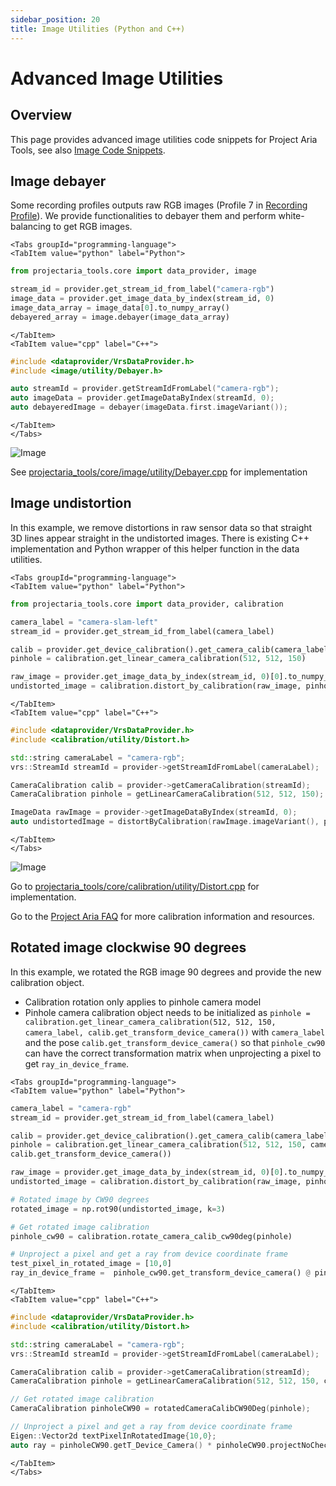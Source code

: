 ```yaml
---
sidebar_position: 20
title: Image Utilities (Python and C++)
---
```


# Advanced Image Utilities

## Overview

This page provides advanced image utilities code snippets for Project Aria Tools, see also [Image Code Snippets](/docs/data_utilities/core_code_snippets/image).

## Image debayer

Some recording profiles outputs raw RGB images (Profile 7 in [Recording Profile](/docs/tech_spec/recording_profiles)). We provide functionalities to debayer them and perform white-balancing to get RGB images.

```mdx-code-block
<Tabs groupId="programming-language">
<TabItem value="python" label="Python">
```
```python
from projectaria_tools.core import data_provider, image

stream_id = provider.get_stream_id_from_label("camera-rgb")
image_data = provider.get_image_data_by_index(stream_id, 0)
image_data_array = image_data[0].to_numpy_array()
debayered_array = image.debayer(image_data_array)
```
```mdx-code-block
</TabItem>
<TabItem value="cpp" label="C++">
```
```cpp
#include <dataprovider/VrsDataProvider.h>
#include <image/utility/Debayer.h>

auto streamId = provider.getStreamIdFromLabel("camera-rgb");
auto imageData = provider.getImageDataByIndex(streamId, 0);
auto debayeredImage = debayer(imageData.first.imageVariant());
```
```mdx-code-block
</TabItem>
</Tabs>
```
![Image](/img//data_utilities/advanced_guide/debayer.png)

See [projectaria_tools/core/image/utility/Debayer.cpp](https://github.com/facebookresearch/projectaria_tools/blob/main/core/image/utility/Debayer.cpp) for implementation


## Image undistortion

In this example, we remove distortions in raw sensor data so that straight 3D lines appear straight in the undistorted images. There is existing C++ implementation and Python wrapper of this helper function in the data utilities.

```mdx-code-block
<Tabs groupId="programming-language">
<TabItem value="python" label="Python">
```
```python
from projectaria_tools.core import data_provider, calibration

camera_label = "camera-slam-left"
stream_id = provider.get_stream_id_from_label(camera_label)

calib = provider.get_device_calibration().get_camera_calib(camera_label)
pinhole = calibration.get_linear_camera_calibration(512, 512, 150)

raw_image = provider.get_image_data_by_index(stream_id, 0)[0].to_numpy_array()
undistorted_image = calibration.distort_by_calibration(raw_image, pinhole, calib)
```
```mdx-code-block
</TabItem>
<TabItem value="cpp" label="C++">
```
```cpp
#include <dataprovider/VrsDataProvider.h>
#include <calibration/utility/Distort.h>

std::string cameraLabel = "camera-rgb";
vrs::StreamId streamId = provider->getStreamIdFromLabel(cameraLabel);

CameraCalibration calib = provider->getCameraCalibration(streamId);
CameraCalibration pinhole = getLinearCameraCalibration(512, 512, 150);

ImageData rawImage = provider->getImageDataByIndex(streamId, 0);
auto undistortedImage = distortByCalibration(rawImage.imageVariant(), pinhole, calib);
```
```mdx-code-block
</TabItem>
</Tabs>
```
![Image](/img/data_utilities/advanced_guide/undistortion.png)

Go to [projectaria_tools/core/calibration/utility/Distort.cpp](https://github.com/facebookresearch/projectaria_tools/blob/main/core/calibration/utility/Distort.cpp) for implementation.

Go to the [Project Aria FAQ](/faq.mdx#calibration) for more calibration information and resources.

## Rotated image clockwise 90 degrees
In this example, we rotated the RGB image 90 degrees and provide the new calibration object.
* Calibration rotation only applies to pinhole camera model
* Pinhole camera calibration object needs to be initialized as `pinhole = calibration.get_linear_camera_calibration(512, 512, 150, camera_label, calib.get_transform_device_camera())`
with `camera_label` and the pose `calib.get_transform_device_camera()` so that `pinhole_cw90` can have the correct transformation matrix when unprojecting a pixel to get `ray_in_device_frame`.

```mdx-code-block
<Tabs groupId="programming-language">
<TabItem value="python" label="Python">
```
```python
camera_label = "camera-rgb"
stream_id = provider.get_stream_id_from_label(camera_label)

calib = provider.get_device_calibration().get_camera_calib(camera_label)
pinhole = calibration.get_linear_camera_calibration(512, 512, 150, camera_label,
calib.get_transform_device_camera())

raw_image = provider.get_image_data_by_index(stream_id, 0)[0].to_numpy_array()
undistorted_image = calibration.distort_by_calibration(raw_image, pinhole, calib)

# Rotated image by CW90 degrees
rotated_image = np.rot90(undistorted_image, k=3)

# Get rotated image calibration
pinhole_cw90 = calibration.rotate_camera_calib_cw90deg(pinhole)

# Unproject a pixel and get a ray from device coordinate frame
test_pixel_in_rotated_image = [10,0]
ray_in_device_frame =  pinhole_cw90.get_transform_device_camera() @ pinhole_cw90.unproject_no_checks(test_pixel_in_rotated_image)
```
```mdx-code-block
</TabItem>
<TabItem value="cpp" label="C++">
```
```cpp
#include <dataprovider/VrsDataProvider.h>
#include <calibration/utility/Distort.h>

std::string cameraLabel = "camera-rgb";
vrs::StreamId streamId = provider->getStreamIdFromLabel(cameraLabel);

CameraCalibration calib = provider->getCameraCalibration(streamId);
CameraCalibration pinhole = getLinearCameraCalibration(512, 512, 150, cameraLabel, calib.getT_Device_Camera());

// Get rotated image calibration
CameraCalibration pinholeCW90 = rotatedCameraCalibCW90Deg(pinhole);

// Unproject a pixel and get a ray from device coordinate frame
Eigen::Vector2d textPixelInRotatedImage{10,0};
auto ray = pinholeCW90.getT_Device_Camera() * pinholeCW90.projectNoChecks(textPixelInRotatedImage);
```
```mdx-code-block
</TabItem>
</Tabs>
```
